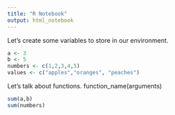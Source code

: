 ```yaml
---
title: "R Notebook"
output: html_notebook
---
```


Let's create some variables to store in our environment.
```r
a <- 3
b <- 5
numbers <- c(1,2,3,4,5)
values <- c("apples","oranges", "peaches")
```

Let's talk about functions. 
function_name(arguments)
```r
sum(a,b)
sum(numbers)
```

